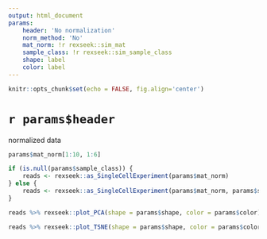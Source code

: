 ```yaml
---
output: html_document
params:
    header: 'No normalization'
    norm_method: 'No'
    mat_norm: !r rexseek::sim_mat
    sample_class: !r rexseek::sim_sample_class
    shape: label
    color: label
---
```



```r
knitr::opts_chunk$set(echo = FALSE, fig.align='center')
```

# `r params$header`

normalized data

```r
params$mat_norm[1:10, 1:6]
```


```r
if (is.null(params$sample_class)) {
	reads <- rexseek::as_SingleCellExperiment(params$mat_norm)
} else {
	reads <- rexseek::as_SingleCellExperiment(params$mat_norm, params$sample_class)
}
```

```r
reads %>% rexseek::plot_PCA(shape = params$shape, color = params$color)
```

```r
reads %>% rexseek::plot_TSNE(shape = params$shape, color = params$color)
```


